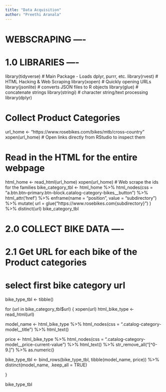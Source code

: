 ```yaml
---
title: "Data Acquisition"
author: "Preethi Aranala"
---
```


# WEBSCRAPING ----

# 1.0 LIBRARIES ----

library(tidyverse) # Main Package - Loads dplyr, purrr, etc.
library(rvest)     # HTML Hacking & Web Scraping
library(xopen)     # Quickly opening URLs
library(jsonlite)  # converts JSON files to R objects
library(glue)      # concatenate strings
library(stringi)   # character string/text processing
library(dplyr)

# Collect Product Categories

url_home          <- "https://www.rosebikes.com/bikes/mtb/cross-country"
xopen(url_home) # Open links directly from RStudio to inspect them

# Read in the HTML for the entire webpage
html_home         <- read_html(url_home)
xopen(url_home)
# Web scrape the ids for the families
bike_category_tbl <- html_home %>%
  html_nodes(css = "a.btn.btn--primary.btn--block.catalog-category-bikes__button") %>%
  html_attr('href') %>%
  enframe(name = "position", value = "subdirectory") %>%
  mutate(
  url = glue("https://www.rosebikes.com{subdirectory}")
) %>%
distinct(url)
bike_category_tbl

# 2.0 COLLECT BIKE DATA ----

# 2.1 Get URL for each bike of the Product categories

# select first bike category url

bike_type_tbl <- tibble()

for (url in bike_category_tbl$url) {
  xopen(url)
  html_bike_type <- read_html(url)
  
  model_name <- html_bike_type %>%
  html_nodes(css = ".catalog-category-model__title") %>%
  html_text() 
  

price <- html_bike_type %>%
  html_nodes(css = ".catalog-category-model__price-current-value") %>%
  html_text() %>%
  str_remove_all("[^0-9.]") %>%
  as.numeric()
  
  bike_type_tbl <- bind_rows(bike_type_tbl, tibble(model_name, price)) %>%
  distinct(model_name, .keep_all = TRUE)
  
}

bike_type_tbl 

